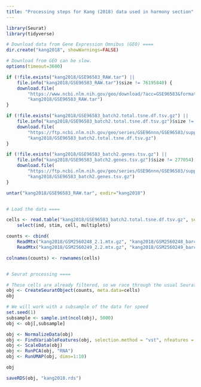 ```yaml
---
title: "Processing steps for Kang (2018) data used in harmony section"
---
```


<!--
File copied from https://github.com/MonashBioinformaticsPlatform/PBMC-Single-Cell-Workshop-2022
Describes prep of Kang2018 dataset
https://github.com/MonashBioinformaticsPlatform/PBMC-Single-Cell-Workshop-2022/blob/main/vignettes/kang2018_preprocessing.Rmd
-->

```r
library(Seurat)
library(tidyverse)

# Download data from Gene Expression Omnibus (GEO) ====
dir.create("kang2018", showWarnings=FALSE)

# Download from GEO can be slow.
options(timeout=3600)

if (!file.exists("kang2018/GSE96583_RAW.tar") || 
    file.info("kang2018/GSE96583_RAW.tar")$size != 76195840) {
    download.file(
        "https://www.ncbi.nlm.nih.gov/geo/download/?acc=GSE96583&format=file",
        "kang2018/GSE96583_RAW.tar")
}

if (!file.exists("kang2018/GSE96583_batch2.total.tsne.df.tsv.gz") ||
    file.info("kang2018/GSE96583_batch2.total.tsne.df.tsv.gz")$size != 756342) {
    download.file(
        "https://ftp.ncbi.nlm.nih.gov/geo/series/GSE96nnn/GSE96583/suppl/GSE96583_batch2.total.tsne.df.tsv.gz",
        "kang2018/GSE96583_batch2.total.tsne.df.tsv.gz")
}

if (!file.exists("kang2018/GSE96583_batch2.genes.tsv.gz") ||
    file.info("kang2018/GSE96583_batch2.genes.tsv.gz")$size != 277054) {
    download.file(
        "https://ftp.ncbi.nlm.nih.gov/geo/series/GSE96nnn/GSE96583/suppl/GSE96583_batch2.genes.tsv.gz",
        "kang2018/GSE96583_batch2.genes.tsv.gz")
}

untar("kang2018/GSE96583_RAW.tar", exdir="kang2018")


# Load the data ====

cells <- read.table("kang2018/GSE96583_batch2.total.tsne.df.tsv.gz", sep="\t") |>
    select(ind, stim, cell, multiplets)

counts <- cbind(
    ReadMtx("kang2018/GSM2560248_2.1.mtx.gz", "kang2018/GSM2560248_barcodes.tsv.gz", "kang2018/GSE96583_batch2.genes.tsv.gz"),
    ReadMtx("kang2018/GSM2560249_2.2.mtx.gz", "kang2018/GSM2560249_barcodes.tsv.gz", "kang2018/GSE96583_batch2.genes.tsv.gz"))

colnames(counts) <- rownames(cells)


# Seurat processing ====

# These cells are already filtered, so we race through the usual Seurat processing steps
obj <- CreateSeuratObject(counts, meta.data=cells)
obj

# We will work with a subsample of the data for speed
set.seed(1)
subsample <- sample.int(ncol(obj), 5000)
obj <- obj[,subsample]

obj <- NormalizeData(obj)
obj <- FindVariableFeatures(obj, selection.method = "vst", nfeatures = 2000)
obj <- ScaleData(obj)
obj <- RunPCA(obj, "RNA")
obj <- RunUMAP(obj, dims=1:10)

obj

saveRDS(obj, "kang2018.rds")
```